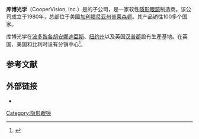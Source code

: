 {{Infobox company
| name             = 库博光学<br>CooperVision, Inc.
| logo             = CooperVision Logo 2013.jpg
| type             = [[上市公司|上市公司]]
| predecessor      = Martin H. Smith Co., Cooper Tinsley Laboratories, Inc.
| successor        = 
| founder          = 
| defunct          = 
| fate             = 
| area_served      = 全球
| key_people       = 
| industry         = [[医疗器械|医疗器械]]
| products         = [[隱形眼鏡|隱形眼鏡]]
| services         = 
| parent           = {{link-en|库博集團|The Cooper Companies}}
| footnotes        = 
| intl             = 
| caption          = 
| foundation       = {{Start date|1958}}
| location_city    = 
| location_country = [[美国|美国]]
| location         = [[加利福尼亚州|加利福尼亚州]][[普莱森顿_(加利福尼亚州)|普莱森顿]]
| locations        = 
| homepage         = [http://coopervision.com CooperVision]
}}
'''库博光学'''（CooperVision, Inc.）是{{link-en|库博集團|The Cooper Companies}}的子公司，是一家软性[[隱形眼鏡|隱形眼鏡]]制造商。该公司成立于1980年，总部位于美國[[加利福尼亚州|加利福尼亚州]][[普莱森顿_(加利福尼亚州)|普莱森顿]]。其产品销往100多个国家。

库博光学在[[波多黎各|波多黎各]][[胡安娜迪亞斯|胡安娜迪亞斯]]、[[纽约州|纽约州]]以及英国[[汉普郡|汉普郡]]設有生產基地。在英国、美国和比利时设有分销中心<ref>{{Cite web|title=Shareholder information|url=http://files.shareholder.com/downloads/COO/0x0x599661/876c4c08-a5f6-4a93-8029-7d3740e95445/COO_Analyst_Day_Torre.pdf|accessdate=October 18, 2013|date=|format=PDF|archiveurl=https://web.archive.org/web/20131019130142/http://files.shareholder.com/downloads/COO/0x0x599661/876c4c08-a5f6-4a93-8029-7d3740e95445/COO_Analyst_Day_Torre.pdf|archivedate=October 19, 2013}}</ref>。

== 参考文献 ==
{{Reflist|30em}}

== 外部链接 ==

* {{Official website|http://coopervision.com}}

[[Category:隐形眼镜|Category:隐形眼镜]]